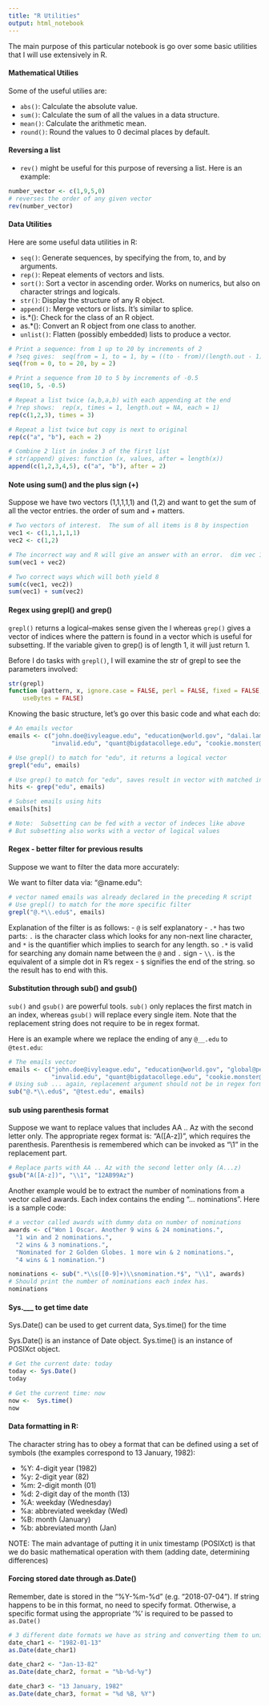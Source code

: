 ```yaml
---
title: "R Utilities"
output: html_notebook
---
```


The main purpose of this particular notebook is go over some basic utilities that I will use extensively in R.  

#### Mathematical Utilies

Some of the useful utilies are:

- `abs()`: Calculate the absolute value.
- `sum()`: Calculate the sum of all the values in a data structure.
- `mean()`: Calculate the arithmetic mean.
- `round()`: Round the values to 0 decimal places by default. 

#### Reversing a list

- `rev()` might be useful for this purpose of reversing a list.  Here is an example:

```r
number_vector <- c(1,9,5,0)
# reverses the order of any given vector
rev(number_vector)
```

#### Data Utilities 

Here are some useful data utilities in R:

- `seq()`: Generate sequences, by specifying the from, to, and by arguments.
- `rep()`: Repeat elements of vectors and lists.
- `sort()`: Sort a vector in ascending order. Works on numerics, but also on character strings and logicals.
- `str()`: Display the structure of any R object.
- `append()`: Merge vectors or lists. It's similar to splice.
- is.*(): Check for the class of an R object.
- as.*(): Convert an R object from one class to another.
- `unlist()`: Flatten (possibly embedded) lists to produce a vector.

```r
# Print a sequence: from 1 up to 20 by increments of 2
# ?seq gives:  seq(from = 1, to = 1, by = ((to - from)/(length.out - 1)) ...)
seq(from = 0, to = 20, by = 2) 

# Print a sequence from 10 to 5 by increments of -0.5
seq(10, 5, -0.5)

# Repeat a list twice (a,b,a,b) with each appending at the end
# ?rep shows:  rep(x, times = 1, length.out = NA, each = 1)
rep(c(1,2,3), times = 3)

# Repeat a list twice but copy is next to original
rep(c("a", "b"), each = 2)

# Combine 2 list in index 3 of the first list
# str(append) gives: function (x, values, after = length(x)) 
append(c(1,2,3,4,5), c("a", "b"), after = 2)
```


#### Note using sum() and the plus sign (+)

Suppose we have two vectors (1,1,1,1,1) and (1,2) and want to get the sum of all the vector entries. the order of sum and + matters.  

```r
# Two vectors of interest.  The sum of all items is 8 by inspection
vec1 <- c(1,1,1,1,1)
vec2 <- c(1,2)

# The incorrect way and R will give an answer with an error.  dim vec 1 =/= dim vec2 
sum(vec1 + vec2) 

# Two correct ways which will both yield 8
sum(c(vec1, vec2))
sum(vec1) + sum(vec2)
```

#### Regex using grepl() and grep()

`grepl()` returns a logical--makes sense given the l
whereas `grep()` gives a vector of indices where the pattern is found in a vector which is useful for subsetting.  If the variable given to grep() is of length 1, it will just return 1.  

Before I do tasks with `grepl()`, I will examine the str of grepl to see the parameters involved:

```r
str(grepl)
function (pattern, x, ignore.case = FALSE, perl = FALSE, fixed = FALSE, 
    useBytes = FALSE)
```

Knowing the basic structure, let's go over this basic code and what each do:

```r
# An emails vector
emails <- c("john.doe@ivyleague.edu", "education@world.gov", "dalai.lama@peace.org",
            "invalid.edu", "quant@bigdatacollege.edu", "cookie.monster@sesame.tv")

# Use grepl() to match for "edu", it returns a logical vector
grepl("edu", emails)

# Use grep() to match for "edu", saves result in vector with matched indeces
hits <- grep("edu", emails)

# Subset emails using hits
emails[hits]

# Note:  Subsetting can be fed with a vector of indeces like above 
# But subsetting also works with a vector of logical values
```

#### Regex - better filter for previous results

Suppose we want to filter the data more accurately:

We want to filter data via:  "\@name.edu":

```r
# vector named emails was already declared in the preceding R script
# Use grepl() to match for the more specific filter
grepl("@.*\\.edu$", emails)
```

Explanation of the filter is as follows:
- `@` is self explanatory
- `.*` has two parts: `.` is the character class which looks for any non-next line character, and `*` is the quantifier which implies to search for any length.  so `.*` is valid for searching any domain name between the `@` and `.` sign
- `\\.` is the equivalent of a simple dot in R's regex
- `$` signifies the end of the string.  so the result has to end with this.


#### Substitution through sub() and gsub()

`sub()` and `gsub()` are powerful tools.  `sub()` only replaces the first match in an index, whereas `gsub()` will replace every single item. Note that the replacement string does not require to be in regex format.

Here is an example where we replace the ending of any `@__.edu` to `@test.edu`:

```r
# The emails vector 
emails <- c("john.doe@ivyleague.edu", "education@world.gov", "global@peace.org",
            "invalid.edu", "quant@bigdatacollege.edu", "cookie.monster@sesame.tv")
# Using sub ... again, replacement argument should not be in regex format
sub("@.*\\.edu$", "@test.edu", emails)
```


#### sub using parenthesis format

Suppose we want to replace values that includes AA .. Az with the second letter only.  The appropriate regex format is:  "A([A-z])", which requires the parenthesis. Parenthesis is remembered which can be invoked as "\\1" in the replacement part.  

```r
# Replace parts with AA .. Az with the second letter only (A...z)
gsub("A([A-z])", "\\1", "12AB99Az")
```

Another example would be to extract the number of nominations from a vector called awards.  Each index contains the ending "... nominations".  Here is a sample code:

```r
# a vector called awards with dummy data on number of nominations
awards <- c("Won 1 Oscar. Another 9 wins & 24 nominations.",
  "1 win and 2 nominations.",
  "2 wins & 3 nominations.",
  "Nominated for 2 Golden Globes. 1 more win & 2 nominations.",
  "4 wins & 1 nomination.")

nominations <- sub(".*\\s([0-9]+)\\snomination.*$", "\\1", awards)
# Should print the number of nominations each index has.  
nominations
```


#### Sys.___  to get time date

Sys.Date() can be used to get current data, Sys.time() for the time

Sys.Date() is an instance of Date object.  Sys.time() is an instance of POSIXct object.

```r
# Get the current date: today
today <- Sys.Date()
today

# Get the current time: now
now <-  Sys.time()
now
```


#### Data formatting in R:

The character string has to obey a format that can be defined using a set of symbols (the examples correspond to 13 January, 1982):


- %Y: 4-digit year (1982)
- %y: 2-digit year (82)
- %m: 2-digit month (01)
- %d: 2-digit day of the month (13)
- %A: weekday (Wednesday)
- %a: abbreviated weekday (Wed)
- %B: month (January)
- %b: abbreviated month (Jan)

NOTE: The main advantage of putting it in unix timestamp (POSIXct) is that we do basic mathematical operation with them (adding date, determining differences)

#### Forcing stored date through as.Date()

Remember, date is stored in the "%Y-%m-%d" (e.g. "2018-07-04").  If string happens to be in this format, no need to specify format.  Otherwise, a specific format using the appropriate '%' is required to be passed to `as.Date()`

```r
# 3 different date formats we have as string and converting them to unix timestamp
date_char1 <- "1982-01-13"
as.Date(date_char1)

date_char2 <- "Jan-13-82"
as.Date(date_char2, format = "%b-%d-%y")

date_char3 <- "13 January, 1982"
as.Date(date_char3, format = "%d %B, %Y")
```



